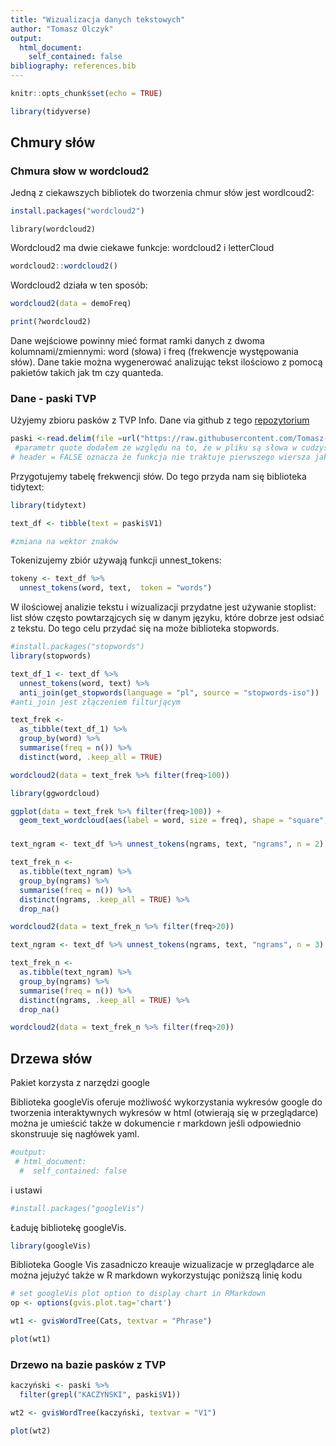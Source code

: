 ```yaml
---
title: "Wizualizacja danych tekstowych"
author: "Tomasz Olczyk"
output:
  html_document:
    self_contained: false
bibliography: references.bib
---
```


```r
knitr::opts_chunk$set(echo = TRUE)
```


```r

library(tidyverse)

```


## Chmury słów

### Chmura słow w wordcloud2

Jedną z ciekawszych bibliotek do tworzenia chmur słów jest wordlcoud2: 

```r
install.packages("wordcloud2")

```

```eval
library(wordcloud2)
```

Wordcloud2 ma dwie ciekawe funkcje: wordcloud2 i letterCloud

```r
wordcloud2::wordcloud2()
```


Wordcloud2 działa w ten sposób:

```r
wordcloud2(data = demoFreq)
```

```r
print(?wordcloud2)
```

Dane wejściowe powinny mieć format ramki danych z dwoma kolumnami/zmiennymi: word (słowa) i freq (frekwencje występowania słów). Dane takie można wygenerować analizując tekst ilościowo z pomocą pakietów takich jak tm czy quanteda.



### Dane - paski TVP

Użyjemy zbioru pasków z TVP Info. Dane via github z tego [repozytorium](https://github.com/Aleshkev/paski-tvp/blob/master/readme.md)

```r
paski <-read.delim(file =url("https://raw.githubusercontent.com/Tomasz-Olczyk/wizualizacjaR/main/tekst/paski.txt"), header = FALSE, quote = "") 
 #parametr quote dodałem ze względu na to, że w pliku są słowa w cudzysłowie, bez tego parametru baza nie łąduje się w całosći
# header = FALSE oznacza że funkcja nie traktuje pierwszego wiersza jak nagłówwka

```



Przygotujemy tabelę frekwencji słów. Do tego przyda nam się biblioteka tidytext:


```r

library(tidytext)

```



```r
text_df <- tibble(text = paski$V1)

#zmiana na wektor znaków

```

Tokenizujemy zbiór używają funkcji unnest_tokens:

```r
tokeny <- text_df %>%
  unnest_tokens(word, text,  token = "words")
```


W ilościowej analizie tekstu i wizualizacji przydatne jest używanie stoplist: list słów często powtarząjcych się w danym języku, które dobrze jest odsiać z tekstu. Do tego celu przydać się na może biblioteka stopwords. 


```r
#install.packages("stopwords")
library(stopwords)
```




```r

text_df_1 <- text_df %>% 
  unnest_tokens(word, text) %>% 
  anti_join(get_stopwords(language = "pl", source = "stopwords-iso"))
#anti_join jest złączeniem filturjącym
```



```r
text_frek <-
  as_tibble(text_df_1) %>% 
  group_by(word) %>%
  summarise(freq = n()) %>%
  distinct(word, .keep_all = TRUE) 
```

```r
wordcloud2(data = text_frek %>% filter(freq>100))
```


```r
library(ggwordcloud)
```


```r
ggplot(data = text_frek %>% filter(freq>100)) +
  geom_text_wordcloud(aes(label = word, size = freq), shape = "square", rm_outside = FALSE, grid_size = 1, eccentricity = .65)
```


###

```r

text_ngram <- text_df %>% unnest_tokens(ngrams, text, "ngrams", n = 2) 
```


```r
text_frek_n <-
  as.tibble(text_ngram) %>% 
  group_by(ngrams) %>%
  summarise(freq = n()) %>%
  distinct(ngrams, .keep_all = TRUE) %>%
  drop_na()
```

```r
wordcloud2(data = text_frek_n %>% filter(freq>20))
```

```r

text_ngram <- text_df %>% unnest_tokens(ngrams, text, "ngrams", n = 3) 
```


```r
text_frek_n <-
  as.tibble(text_ngram) %>% 
  group_by(ngrams) %>%
  summarise(freq = n()) %>%
  distinct(ngrams, .keep_all = TRUE) %>%
  drop_na()
```

```r
wordcloud2(data = text_frek_n %>% filter(freq>20))
```

## Drzewa słów

Pakiet korzysta z narzędzi google

Biblioteka googleVis oferuje możliwość wykorzystania wykresów google do tworzenia interaktywnych wykresów w html (otwierają się w przeglądarce) można je umieścić także w dokumencie r markdown jeśli odpowiednio skonstruuje się nagłówek yaml.

```r
#output:
 # html_document:
  #  self_contained: false
```

i ustawi

```r
#install.packages("googleVis")
```

Ładuję bibliotekę googleVis.

```r
library(googleVis)

```

Biblioteka Google Vis zasadniczo kreauje wizualizacje w przeglądarce ale można jejużyć także  w R markdown wykorzystując poniższą linię kodu

```r
# set googleVis plot option to display chart in RMarkdown 
op <- options(gvis.plot.tag='chart') 

```


```r

wt1 <- gvisWordTree(Cats, textvar = "Phrase")

plot(wt1)

```



### Drzewo na bazie pasków z TVP


```r
kaczyński <- paski %>%
  filter(grepl("KACZYŃSKI", paski$V1))
```

```r
wt2 <- gvisWordTree(kaczyński, textvar = "V1")

plot(wt2)

```





